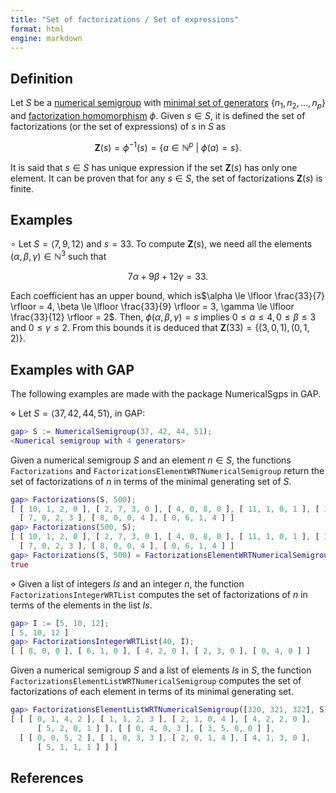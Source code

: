 ```yaml
---
title: "Set of factorizations / Set of expressions"
format: html
engine: markdown
---
```


## Definition

Let $S$ be a [numerical semigroup](../Basic-concepts/Numerical-semigroup.qmd) with [minimal set of generators](../Basic-concepts/Minimal-set-of-generators.qmd) $\{n_1, n_2, \ldots, n_p\}$ and [factorization homomorphism](Factorization-homomorphism.qmd) $\phi$. Given $s \in S$, it is defined the set of factorizations (or the set of expressions) of $s$ in $S$ as

$$
\mathbf{Z}(s) = \phi^{-1}(s) = \{a \in \mathbb{N}^p ~ | ~ \phi(a) = s\}.
$$

It is said that $s \in S$ has unique expression if the set $\mathbf{Z}(s)$ has only one element. It can be proven that for any $s \in S$, the set of factorizations $\mathbf{Z}(s)$ is finite.

## Examples

$\circ$ Let $S = \langle 7, 9, 12 \rangle$ and $s = 33$. To compute $\mathbf{Z}(s)$, we need all the elements $(\alpha, \beta, \gamma) \in \mathbb{N}^3$ such that

$$
7 \alpha + 9 \beta + 12 \gamma = 33.
$$

Each coefficient has an upper bound, which is$\alpha \le \lfloor \frac{33}{7} \rfloor = 4, \beta \le \lfloor \frac{33}{9} \rfloor = 3, \gamma \le \lfloor \frac{33}{12} \rfloor = 2$. Then, $\phi(\alpha, \beta, \gamma) = s$ implies $0 \le \alpha \le 4, 0 \le \beta \le 3$ and $0 \le \gamma \le 2$. From this bounds it is deduced that $\mathbf{Z}(33) = \{(3,0,1), (0,1,2)\}$.

## Examples with GAP

The following examples are made with the package NumericalSgps in GAP.

$\diamond$ Let $S = \langle 37, 42, 44, 51 \rangle$, in GAP:

``` gap
gap> S := NumericalSemigroup(37, 42, 44, 51);
<Numerical semigroup with 4 generators>
```

Given a numerical semigroup $S$ and an element $n \in S$, the functions `Factorizations` and `FactorizationsElementWRTNumericalSemigroup` return the set of factorizations of $n$ in terms of the minimal generating set of $S$.

``` gap
gap> Factorizations(S, 500);
[ [ 10, 1, 2, 0 ], [ 2, 7, 3, 0 ], [ 4, 0, 8, 0 ], [ 11, 1, 0, 1 ], [ 3, 7, 1, 1 ], [ 5, 0, 6, 1 ], [ 6, 0, 4, 2 ],
  [ 7, 0, 2, 3 ], [ 8, 0, 0, 4 ], [ 0, 6, 1, 4 ] ]
gap> Factorizations(500, S);
[ [ 10, 1, 2, 0 ], [ 2, 7, 3, 0 ], [ 4, 0, 8, 0 ], [ 11, 1, 0, 1 ], [ 3, 7, 1, 1 ], [ 5, 0, 6, 1 ], [ 6, 0, 4, 2 ],
  [ 7, 0, 2, 3 ], [ 8, 0, 0, 4 ], [ 0, 6, 1, 4 ] ]
gap> Factorizations(S, 500) = FactorizationsElementWRTNumericalSemigroup(500, S);
true
```

$\diamond$ Given a list of integers $Is$ and an integer $n$, the function `FactorizationsIntegerWRTList` computes the set of factorizations of $n$ in terms of the elements in the list $Is$.

``` gap
gap> I := [5, 10, 12];
[ 5, 10, 12 ]
gap> FactorizationsIntegerWRTList(40, I);
[ [ 8, 0, 0 ], [ 6, 1, 0 ], [ 4, 2, 0 ], [ 2, 3, 0 ], [ 0, 4, 0 ] ]
```

Given a numerical semigroup $S$ and a list of elements $Is$ in $S$, the function `FactorizationsElementListWRTNumericalSemigroup` computes the set of factorizations of each element in terms of its minimal generating set.

``` gap
gap> FactorizationsElementListWRTNumericalSemigroup([320, 321, 322], S);
[ [ [ 0, 1, 4, 2 ], [ 1, 1, 2, 3 ], [ 2, 1, 0, 4 ], [ 4, 2, 2, 0 ],
      [ 5, 2, 0, 1 ] ], [ [ 0, 4, 0, 3 ], [ 3, 5, 0, 0 ] ],
  [ [ 0, 0, 5, 2 ], [ 1, 0, 3, 3 ], [ 2, 0, 1, 4 ], [ 4, 1, 3, 0 ],
      [ 5, 1, 1, 1 ] ] ]
```

## References
